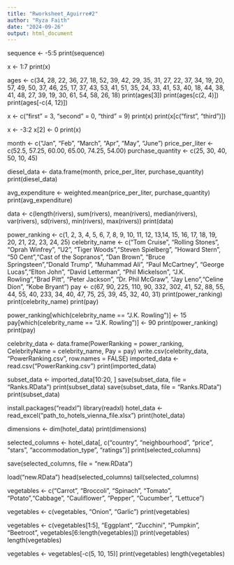 ```yaml
---
title: "Rworksheet_Aguirre#2"
author: "Ryza Faith"
date: "2024-09-26"
output: html_document
---
```

sequence <- -5:5
print(sequence)

x <- 1:7
print(x)


ages <- c(34, 28, 22, 36, 27, 18, 52, 39, 42, 29, 35, 31, 27, 22, 37, 34, 19, 20, 57, 49, 50, 37, 46, 25, 17, 37, 43, 53, 41, 51, 35, 24, 33, 41, 53, 40, 18, 44, 38, 41, 48, 27, 39, 19, 30, 61, 54, 58, 26, 18)
print(ages[3])
print(ages[c(2, 4)])
print(ages[-c(4, 12)])

x <- c("first" = 3, "second" = 0, "third" = 9)
print(x)
print(x[c("first", "third")])

x <- -3:2
x[2] <- 0
print(x)

month <- c("Jan", "Feb", "March", "Apr", "May", "June")
price_per_liter <- c(52.5, 57.25, 60.00, 65.00, 74.25, 54.00)
purchase_quantity <- c(25, 30, 40, 50, 10, 45)

diesel_data <- data.frame(month, price_per_liter, purchase_quantity)
print(diesel_data)

avg_expenditure <- weighted.mean(price_per_liter, purchase_quantity)
print(avg_expenditure)

data <- c(length(rivers), sum(rivers), mean(rivers), median(rivers), var(rivers), sd(rivers), min(rivers), max(rivers))
print(data)

power_ranking <- c(1, 2, 3, 4, 5, 6, 7, 8, 9, 10, 11, 12, 13,14, 15, 16, 17, 18, 19, 20, 21, 22, 23, 24, 25)
celebrity_name <- c("Tom Cruise", "Rolling Stones", "Oprah Winfrey", "U2", "Tiger Woods","Steven Spielberg", "Howard Stern", "50 Cent","Cast of the Sopranos", "Dan Brown", "Bruce Springsteen","Donald Trump", "Muhammad Ali", "Paul McCartney", "George Lucas","Elton John", "David Letterman", "Phil Mickelson", "J.K. Rowling","Brad Pitt", "Peter Jackson", "Dr. Phil McGraw", "Jay Leno","Celine Dion", "Kobe Bryant")
pay <- c(67, 90, 225, 110, 90, 332, 302, 41, 52, 88, 55, 44, 55, 40, 233, 34, 40, 47, 75, 25, 39, 45, 32, 40, 31)
print(power_ranking)
print(celebrity_name)
print(pay)

power_ranking[which(celebrity_name == "J.K. Rowling")] <- 15
pay[which(celebrity_name == "J.K. Rowling")] <- 90
print(power_ranking)
print(pay)
 
celebrity_data <- data.frame(PowerRanking = power_ranking, CelebrityName = celebrity_name, Pay = pay)
write.csv(celebrity_data, "PowerRanking.csv", row.names = FALSE)
imported_data <- read.csv("PowerRanking.csv")
print(imported_data)

subset_data <- imported_data[10:20, ]
save(subset_data, file = "Ranks.RData")
print(subset_data)
save(subset_data, file = "Ranks.RData")
print(subset_data)

install.packages("readxl")
library(readxl)
hotel_data <- read_excel("path_to_hotels_vienna_file.xlsx")
print(hotel_data)

dimensions <- dim(hotel_data)
print(dimensions)

selected_columns <- hotel_data[, c("country", "neighbourhood", "price", "stars", "accommodation_type", "ratings")]
print(selected_columns)

save(selected_columns, file = "new.RData")

load("new.RData")
head(selected_columns)
tail(selected_columns)


vegetables <- c("Carrot", "Broccoli", "Spinach", "Tomato", "Potato","Cabbage", "Cauliflower", "Pepper", "Cucumber", "Lettuce")

vegetables <- c(vegetables, "Onion", "Garlic")
print(vegetables)

vegetables <- c(vegetables[1:5], "Eggplant", "Zucchini", "Pumpkin", "Beetroot", vegetables[6:length(vegetables)])
print(vegetables)
length(vegetables)

vegetables <- vegetables[-c(5, 10, 15)]
print(vegetables)
length(vegetables)

